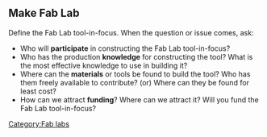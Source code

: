 == Make Fab Lab ==
Define the Fab Lab tool-in-focus. When the question or issue comes, ask:
*Who will '''participate''' in constructing the Fab Lab tool-in-focus?
*Who has the production '''knowledge''' for constructing the tool? What is the most effective knowledge to use in building it?
*Where can the '''materials''' or tools be found to build the tool? Who has them freely available to contribute? (or) Where can they be found for least cost?
*How can we attract '''funding'''? Where can we attract it? Will you fund the Fab Lab tool-in-focus?

[[Category:Fab labs]]